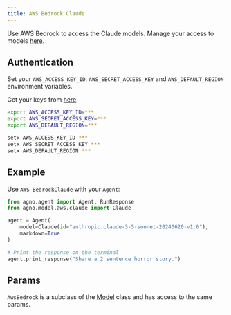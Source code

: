 ```yaml
---
title: AWS Bedrock Claude
---
```


Use AWS Bedrock to access the Claude models.  Manage your access to models [here](https://us-west-2.console.aws.amazon.com/bedrock/home?region=us-west-2#/models).

## Authentication

Set your `AWS_ACCESS_KEY_ID`, `AWS_SECRET_ACCESS_KEY` and `AWS_DEFAULT_REGION` environment variables.

Get your keys from [here](https://us-east-1.console.aws.amazon.com/iam/home?region=us-east-1#/home).

<CodeGroup>

```bash Mac
export AWS_ACCESS_KEY_ID=***
export AWS_SECRET_ACCESS_KEY=***
export AWS_DEFAULT_REGION=***
```

```bash Windows
setx AWS_ACCESS_KEY_ID ***
setx AWS_SECRET_ACCESS_KEY ***
setx AWS_DEFAULT_REGION ***
```

</CodeGroup>

## Example

Use `AWS BedrockClaude` with your `Agent`:

<CodeGroup>

```python agent.py
from agno.agent import Agent, RunResponse
from agno.model.aws.claude import Claude

agent = Agent(
    model=Claude(id="anthropic.claude-3-5-sonnet-20240620-v1:0"),
    markdown=True
)

# Print the response on the terminal
agent.print_response("Share a 2 sentence horror story.")
```

</CodeGroup>

## Params

<Snippet file="model-aws-params.mdx" />

`AwsBedrock` is a subclass of the [Model](/reference/model) class and has access to the same params.
